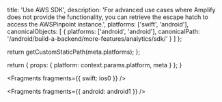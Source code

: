 
  title: 'Use AWS SDK',
  description:
    'For advanced use cases where Amplify does not provide the functionality, you can retrieve the escape hatch to access the AWSPinpoint instance.',
  platforms: ['swift', 'android'],
  canonicalObjects: [
    {
      platforms: ['android', 'android'],
      canonicalPath: '/android/build-a-backend/more-features/analytics/sdk/'
    }
  ]
};

  return getCustomStaticPath(meta.platforms);
};

  return {
    props: {
      platform: context.params.platform,
      meta
    }
  };
}


<Fragments fragments={{ swift: ios0 }} />


<Fragments fragments={{ android: android1 }} />
